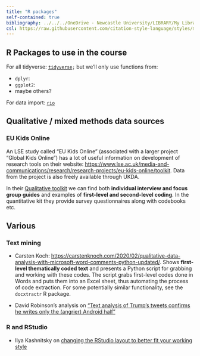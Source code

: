 ```yaml
---
title: "R packages"
self-contained: true
bibliography: ../../../OneDrive - Newcastle University/LIBRARY/My Library.bib
csl: https://raw.githubusercontent.com/citation-style-language/styles/master/dependent/the-sociological-review.csl
---
```


## R Packages to use in the course

For all tidyverse: [`tidyverse`](https://www.tidyverse.org/)`;` but we'll only use functions from:

-   `dplyr`:
-   `ggplot2`:
-   maybe others?

For data import: [`rio`](https://cran.r-project.org/web/packages/rio/vignettes/rio.html)

## Qualitative / mixed methods data sources

### EU Kids Online

An LSE study called "EU Kids Online" (associated with a larger project "Global Kids Online") has a lot of useful information on development of research tools on their website: <https://www.lse.ac.uk/media-and-communications/research/research-projects/eu-kids-online/toolkit>. Data from the project is also freely available through UKDA.

In their [Qualitative toolkit](https://www.lse.ac.uk/media-and-communications/research/research-projects/eu-kids-online/toolkit/qualitative-research) we can find both **individual interview and focus group guides** and examples of **first-level and second-level coding**. In the quantitative kit they provide survey questionnaires along with codebooks etc.


## Various

### Text mining

- Carsten Koch: [https://carstenknoch.com/2020/02/qualitative-data-analysis-with-microsoft-word-comments-python-updated/](https://carstenknoch.com/2020/02/qualitative-data-analysis-with-microsoft-word-comments-python-updated/). Shows **first-level thematically coded text** and presents a Python script for grabbing and working with these codes. The script grabs first-level codes done in Words and puts them into an Excel sheet, thus automating the process of code extraction. For some potentially similar functionality, see the `docxtractr` R package.

- David Robinson's analysis on ["Text analysis of Trump's tweets confirms he writes only the (angrier) Android half"](http://varianceexplained.org/r/trump-tweets/)

### R and RStudio

- Ilya Kashnitsky on [changing the RStudio layout to better fit your working style](https://ikashnitsky.github.io/2018/perfect-rstudio-layout/#:~:text=Just%20go%20to%20%E2%80%9CTools%E2%80%9D%20%E2%80%93,your%20improved%20RStudio%2C%20the%20program)


